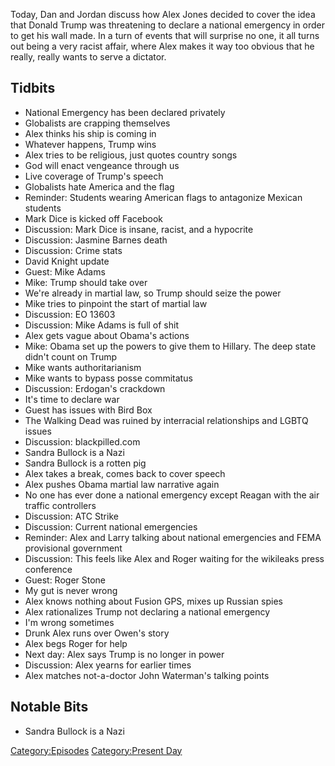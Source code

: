 {{DEFAULTSORT:
    #_EPISODE_0251:January 8, 2019
}}{{Episode
    | title           = January 8, 2019
    | caption         = Listen to this episode on [https://knowledgefight.libsyn.com/knowledge-fight-january-8-2019 Libsyn] [https://open.spotify.com/episode/7cj9dxJQuGmtVPE7NBIIe8 Spotify]
    | episodeNumber   = 251
    | length          = 02:13:38
    | airDate         = January 11, 2019
    | coverageDate    = January 8, 2019
    | episodeType     = [[:Category:Present Day|Present Day]]
    | appearance      = [[Gavin Newsom]], [[Mark Dice]], [[Jasmine Barnes]], [[David Knight]], [[Mike Adams]], [[Roger Stone]], [[Owen Shroyer]]
    | oocDrop         = Gavin Newsom is the devil
    | previousEpisode = [[250: Remote Poisoners And Crypto Bigotry]]
    | nextEpisode     = [[252: April 7-8, 2009]]
}}

{{Stub}}

Today, Dan and Jordan discuss how Alex Jones decided to cover the idea that Donald Trump was threatening to declare a national emergency in order to get his wall made. In a turn of events that will surprise no one, it all turns out being a very racist affair, where Alex makes it way too obvious that he really, really wants to serve a dictator.

==Tidbits==

*National Emergency has been declared privately
*Globalists are crapping themselves
*Alex thinks his ship is coming in
*Whatever happens, Trump wins
*Alex tries to be religious, just quotes country songs
*God will enact vengeance through us
*Live coverage of Trump's speech
*Globalists hate America and the flag
*Reminder: Students wearing American flags to antagonize Mexican students
*Mark Dice is kicked off Facebook
*Discussion: Mark Dice is insane, racist, and a hypocrite
*Discussion: Jasmine Barnes death
*Discussion: Crime stats
*David Knight update
*Guest: Mike Adams
*Mike: Trump should take over
*We're already in martial law, so Trump should seize the power
*Mike tries to pinpoint the start of martial law
*Discussion: EO 13603
*Discussion: Mike Adams is full of shit
*Alex gets vague about Obama's actions
*Mike: Obama set up the powers to give them to Hillary. The deep state didn't count on Trump
*Mike wants authoritarianism
*Mike wants to bypass posse commitatus
*Discussion: Erdogan's crackdown
*It's time to declare war
*Guest has issues with Bird Box
*The Walking Dead was ruined by interracial relationships and LGBTQ issues
*Discussion: blackpilled.com
*Sandra Bullock is a Nazi
*Sandra Bullock is a rotten pig
*Alex takes a break, comes back to cover speech
*Alex pushes Obama martial law narrative again
*No one has ever done a national emergency except Reagan with the air traffic controllers
*Discussion: ATC Strike
*Discussion: Current national emergencies
*Reminder: Alex and Larry talking about national emergencies and FEMA provisional government
*Discussion: This feels like Alex and Roger waiting for the wikileaks press conference
*Guest: Roger Stone
*My gut is never wrong
*Alex knows nothing about Fusion GPS, mixes up Russian spies
*Alex rationalizes Trump not declaring a national emergency
*I'm wrong sometimes
*Drunk Alex runs over Owen's story
*Alex begs Roger for help
*Next day: Alex says Trump is no longer in power
*Discussion: Alex yearns for earlier times
*Alex matches not-a-doctor John Waterman's talking points

==Notable Bits==

*Sandra Bullock is a Nazi

[[Category:Episodes]]
[[Category:Present Day]]
